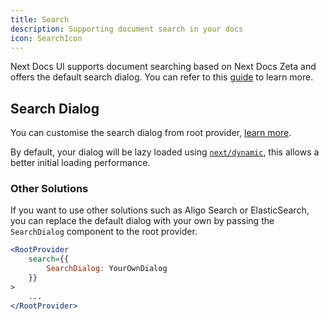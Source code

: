```yaml
---
title: Search
description: Supporting document search in your docs
icon: SearchIcon
---
```


Next Docs UI supports document searching based on Next Docs Zeta and offers the
default search dialog. You can refer to this
[guide](/docs/headless/utils/search) to learn more.

## Search Dialog

You can customise the search dialog from root provider,
[learn more](/docs/ui/blocks/root-provider).

By default, your dialog will be lazy loaded using
[`next/dynamic`](https://nextjs.org/docs/app/building-your-application/optimizing/lazy-loading),
this allows a better initial loading performance.

### Other Solutions

If you want to use other solutions such as Aligo Search or ElasticSearch, you
can replace the default dialog with your own by passing the `SearchDialog`
component to the root provider.

```jsx
<RootProvider
    search={{
        SearchDialog: YourOwnDialog
    }}
>
    ...
</RootProvider>
```
